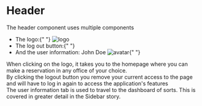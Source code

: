 
<Meta title="Header" />

# Header

<Canvas name="Header">
  <Story name="Header">
    <p>
      The header component uses multiple components
      <ul>
        <li>
          The logo:{" "}
          <img src={logo} alt="logo" style={{ width: 60, height: 60 }} />
        </li>
        <li>
          The log out button:{" "}
          <LogoutOutlined style={{ position: "relative", top: "-10px" }} />
        </li>
        <li>
          And the user information: <span>John Doe</span>
          <img
            src={avatar}
            alt="avatar"
            style={{ width: 45, height: 45, borderRadius: "50%" }}
          />{" "}
        </li>
      </ul>
      When clicking on the logo, it takes you to the homepage where you can make
      a reservation in any office of your choice.
      <br />
      By clicking the logout button you remove your current access to the page
      and will have to log in again to access the application's features
      <br />
      The user information tab is used to travel to the dashboard of sorts. This
      is covered in greater detail in the Sidebar story.
    </p>
  </Story>
</Canvas>
